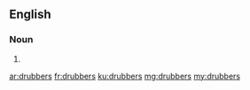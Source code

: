 ==English==

===Noun===
{{head|en|noun plural form}}

# {{plural of|drubber|lang=en}}

[[ar:drubbers]]
[[fr:drubbers]]
[[ku:drubbers]]
[[mg:drubbers]]
[[my:drubbers]]